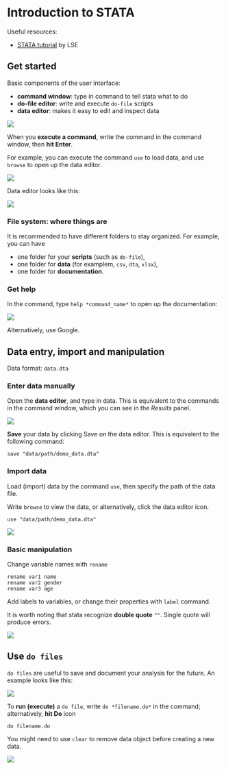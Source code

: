 # Introduction to STATA

Useful resources: 

- [STATA tutorial](https://www.lse.ac.uk/Methodology/Software-tutorials/Stata-tutorials) by LSE 


## Get started

Basic components of the user interface:

- **command window**: type in command to tell stata what to do
- **do-file editor**: write and execute `do-file` scripts
- **data editor**: makes it easy to edit and inspect data


![](figures/stata_1_openpage.png)


When you **execute a command**, write the command in the command window, then **hit Enter**. 

For example, you can execute the command `use` to load data, and use `browse` to open up the data editor.

![](figures/stata_2_loaddata.png)

Data editor looks like this:

![](figures/stata_3_data_editor.png)

### File system: where things are

It is recommended to have different folders to stay organized. For example, you can have

- one folder for your **scripts** (such as `do-file`),
- one folder for **data** (for examplem, `csv`, `dta`, `xlsx`),
- one folder for **documentation**.


### Get help 

In the command, type `help *command_name*` to open up the documentation: 

![](figures/stata_6_help.png)

Alternatively, use Google. 


## Data entry, import and manipulation

Data format: `data.dta`


### Enter data manually 

Open the **data editor**, and type in data. This is equivalent to the commands in the command window, which you can see in the *Results* panel.

![](figures/stata_7_enter_data.png)

**Save** your data by clicking Save on the data editor. This is equivalent to the following command:

```
save "data/path/demo_data.dta"
```



### Import data 

Load (import) data by the command `use`, then specify the path of the data file. 

Write `browse` to view the data, or alternatively, click the data editor icon.

```
use "data/path/demo_data.dta"
```
![](figures/stata_8_loaddata2.png)


### Basic manipulation 

Change variable names with `rename`

```
rename var1 name
rename var2 gender
rename var3 age
```

Add labels to variables, or change their properties with `label` command.

It is worth noting that stata recognize **double quote** `""`. Single quote will produce errors.

![](figures/stata_9_addlabel.png)

## Use `do files` 

`do files` are useful to save and document your analysis for the future. An example looks like this:

![](figures/stata_10_dofile.png)

To **run (execute)** a `do file`, write `do *filename.do*` in the command; alternatively, **hit Do** icon

```
do filename.do
```
You might need to use `clear` to remove data object before creating a new data.

![](figures/stata_11_dofile2.png)

